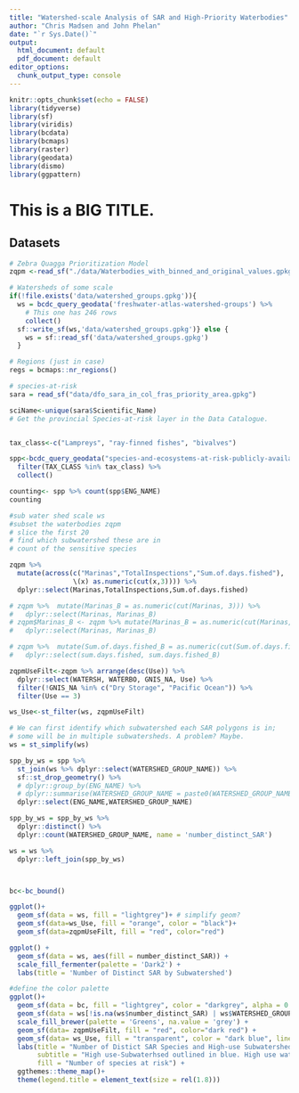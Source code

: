 ```yaml
---
title: "Watershed-scale Analysis of SAR and High-Priority Waterbodies"
author: "Chris Madsen and John Phelan"
date: "`r Sys.Date()`"
output:
  html_document: default
  pdf_document: default
editor_options: 
  chunk_output_type: console
---
```


```r
knitr::opts_chunk$set(echo = FALSE)
library(tidyverse)
library(sf)
library(viridis)
library(bcdata)
library(bcmaps)
library(raster)
library(geodata)
library(dismo)
library(ggpattern)
```

# This is a BIG TITLE.

## Datasets

```r
# Zebra Quagga Prioritization Model
zqpm <-read_sf("./data/Waterbodies_with_binned_and_original_values.gpkg")

# Watersheds of some scale
if(!file.exists('data/watershed_groups.gpkg')){
  ws = bcdc_query_geodata('freshwater-atlas-watershed-groups') %>%   
    # This one has 246 rows
    collect()
  sf::write_sf(ws,'data/watershed_groups.gpkg')} else {
    ws = sf::read_sf('data/watershed_groups.gpkg')
  }

# Regions (just in case)
regs = bcmaps::nr_regions()

# species-at-risk
sara = read_sf("data/dfo_sara_in_col_fras_priority_area.gpkg")

sciName<-unique(sara$Scientific_Name)
# Get the provincial Species-at-risk layer in the Data Catalogue.


tax_class<-c("Lampreys", "ray-finned fishes", "bivalves")

spp<-bcdc_query_geodata("species-and-ecosystems-at-risk-publicly-available-occurrences-cdc") %>% 
  filter(TAX_CLASS %in% tax_class) %>% 
  collect()

counting<- spp %>% count(spp$ENG_NAME)
counting


```

```r
#sub water shed scale ws 
#subset the waterbodies zqpm
# slice the first 20
# find which subwatershed these are in
# count of the sensitive species

zqpm %>% 
  mutate(across(c("Marinas","TotalInspections","Sum.of.days.fished"),
                \(x) as.numeric(cut(x,3)))) %>% 
  dplyr::select(Marinas,TotalInspections,Sum.of.days.fished)

# zqpm %>%  mutate(Marinas_B = as.numeric(cut(Marinas, 3))) %>% 
#   dplyr::select(Marinas, Marinas_B)
# zqpm$Marinas_B <- zqpm %>% mutate(Marinas_B = as.numeric(cut(Marinas, 3))) %>% 
#   dplyr::select(Marinas, Marinas_B)

# zqpm %>%  mutate(Sum.of.days.fished_B = as.numeric(cut(Sum.of.days.fished, 3))) %>% 
#   dplyr::select(sum.days.fished, sum.days.fished_B)

zqpmUseFilt<-zqpm %>% arrange(desc(Use)) %>% 
  dplyr::select(WATERSH, WATERBO, GNIS_NA, Use) %>% 
  filter(!GNIS_NA %in% c("Dry Storage", "Pacific Ocean")) %>% 
  filter(Use == 3)

ws_Use<-st_filter(ws, zqpmUseFilt)

# We can first identify which subwatershed each SAR polygons is in;
# some will be in multiple subwatersheds. A problem? Maybe.
ws = st_simplify(ws)

spp_by_ws = spp %>%
  st_join(ws %>% dplyr::select(WATERSHED_GROUP_NAME)) %>% 
  sf::st_drop_geometry() %>% 
  # dplyr::group_by(ENG_NAME) %>% 
  # dplyr::summarise(WATERSHED_GROUP_NAME = paste0(WATERSHED_GROUP_NAME, collapse = ', '))
  dplyr::select(ENG_NAME,WATERSHED_GROUP_NAME)

spp_by_ws = spp_by_ws %>% 
  dplyr::distinct() %>% 
  dplyr::count(WATERSHED_GROUP_NAME, name = 'number_distinct_SAR')

ws = ws %>% 
  dplyr::left_join(spp_by_ws)



bc<-bc_bound()

```

```r
ggplot()+
  geom_sf(data = ws, fill = "lightgrey")+ # simplify geom?
  geom_sf(data=ws_Use, fill = "orange", color = "black")+
  geom_sf(data=zqpmUseFilt, fill = "red", color="red")
```

```r
ggplot() + 
  geom_sf(data = ws, aes(fill = number_distinct_SAR)) + 
  scale_fill_fermenter(palette = 'Dark2') + 
  labs(title = 'Number of Distinct SAR by Subwatershed')
```

```r
#define the color palette
ggplot()+
  geom_sf(data = bc, fill = "lightgrey", color = "darkgrey", alpha = 0.5)+ 
  geom_sf(data = ws[!is.na(ws$number_distinct_SAR) | ws$WATERSHED_GROUP_NAME %in% ws_Use$WATERSHED_GROUP_NAME,], aes(fill = as.factor(number_distinct_SAR))) +
  scale_fill_brewer(palette = 'Greens', na.value = 'grey') +
  geom_sf(data= zqpmUseFilt, fill = "red", color="dark red") +
  geom_sf(data= ws_Use, fill = "transparent", color = "dark blue", linewidth = 1) + 
  labs(title = "Number of Distict SAR Species and High-use Subwatersheds",
       subtitle = "High use-Subwaterhsed outlined in blue. High use waterbodies in red",
       fill = "Number of species at risk") +
  ggthemes::theme_map()+
  theme(legend.title = element_text(size = rel(1.8)))
  
```

